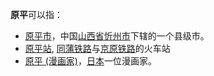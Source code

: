'''原平'''可以指：

* [[原平市|原平市]]，中国[[山西省|山西省]][[忻州市|忻州市]]下辖的一个县级市。
* [[原平站|原平站]], [[同蒲铁路|同蒲铁路]]与[[京原铁路|京原铁路]]的火车站
* [[原平_(漫画家)|原平 (漫画家)]]，[[日本|日本]]一位漫画家。


{{disambig|Cat=二字亞洲相關消歧義}}